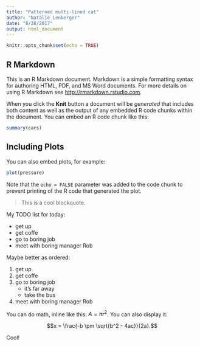 ```yaml
---
title: "Patterned multi-lined cat"
author: "Natalie Lenberger"
date: "8/28/2017"
output: html_document
---
```


```r
knitr::opts_chunk$set(echo = TRUE)
```

## R Markdown

This is an R Markdown document. Markdown is a simple formatting syntax for authoring HTML, PDF, and MS Word documents. For more details on using R Markdown see <http://rmarkdown.rstudio.com>.

When you click the **Knit** button a document will be *generated* that includes both content as well as the output of any embedded R code chunks within the document. You can embed an R code chunk like this:

```r
summary(cars)
```

## Including Plots

You can also embed plots, for example:

```r
plot(pressure)
```

Note that the `echo = FALSE` parameter was added to the code chunk to prevent printing of the R code that generated the plot.

>This is a cool blockquote.

My TODO list for today:

* get up
* get coffe
* go to boring job
* meet with boring manager Rob

Maybe better as ordered:

1. get up
1. get coffe
1. go to boring job
    * it's far away
    * take the bus
1. meet with boring manager Rob

You can do math, inline like this:  $A = \pi r^2$.  You can also display it:

$$x = \frac{-b \pm \sqrt{b^2 - 4ac}}{2a}.$$

Cool!

